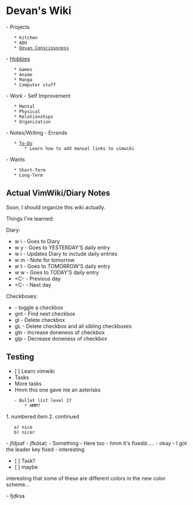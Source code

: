 = Devan's Wiki =

- Projects
	* Kitchen
	* ADU
	* [[Devan Consciousness]]
- [[Hobbies]]
	* Games
	* Anime
	* Manga
	* Computer stuff
- Work
- Self Improvement
	* Mental
	* Physical
	* Relationships
	* Organization
- Notes/Writing
- Errands
	* [[To-Do]]
		* Learn how to add manual links to vimwiki
- Wants
	* Short-Term
	* Long-Term

== Actual VimWiki/Diary Notes ==

Soon, I should organize this wiki actually.

Things I've learned:

Diary:
* <Leader> w i 		- Goes to Diary
* <Leader> w <Leader> y - Goes to YESTERDAY'S daily entry
* <Leader> w <Leader> i - Updates Diary to include daily entries
* <Leader> w <Leader> m - Note for tomorrow
* <Leader> w <Leader> t - Goes to TOMORROW'S daily entry
* <Leader> w <Leader> w - Goes to TODAY'S daily entry
* <C-<up-arrow>		- Previous day
* <C-<down-arrow>	- Next day

Checkboxes:
* <C-Space> 		- toggle a checkbox
* gnt			- Find next checkbox
* gl<Space>		- Delete checkbox
* gL<Space>		- Delete checkbox and all sibling checkboxes
* gln			- Increase doneness of checkbox
* glp			- Decrease doneness of checkbox

== Testing == 

* [ ] Learn vimwiki
* Tasks 
* More tasks
* Hmm this one gave me an asterisks
	- Bullet list level 2?
		* HMM?
1. numbered item
2. continued
	a) nice
	b) nicer
- jfdjsaf
- jfkdsal;
- Something
- Here too
- hmm it's fixedd.....
- okay
- I got the leader key fixed
- interesting
* [ ] Task?
* [ ] maybe

interesting that some of these are different colors in the new color scheme...

- fjdksa

